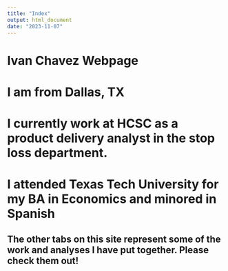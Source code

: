 ```yaml
---
title: "Index"
output: html_document
date: "2023-11-07"
---
```


# Ivan Chavez Webpage
# I am from Dallas, TX 
# I currently work at HCSC as a product delivery analyst in the stop loss department.
# I attended Texas Tech University for my BA in Economics and minored in Spanish
## The other tabs on this site represent some of the work and analyses I have put together. Please check them out!